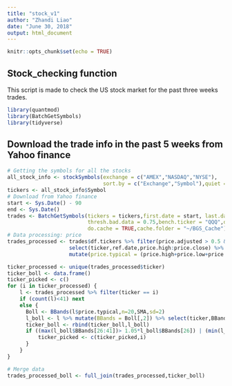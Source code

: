 ```yaml
---
title: "stock_v1"
author: "Zhandi Liao"
date: "June 30, 2018"
output: html_document
---
```


```r
knitr::opts_chunk$set(echo = TRUE)
```

## Stock_checking function

This script is made to check the US stock market for the past three weeks trades. 

```r
library(quantmod)
library(BatchGetSymbols)
library(tidyverse)
```

## Download the trade info in the past 5 weeks from Yahoo finance

```r
# Getting the symbols for all the stocks
all_stock_info <- stockSymbols(exchange = c("AMEX","NASDAQ","NYSE"),
                               sort.by = c("Exchange","Symbol"),quiet = FALSE)
tickers <- all_stock_info$Symbol
# Download from Yahoo finance
start <- Sys.Date() - 90
end <- Sys.Date()
trades <- BatchGetSymbols(tickers = tickers,first.date = start, last.date = end, 
                          thresh.bad.data = 0.75,bench.ticker = "QQQ",do.complete.data = TRUE,
                          do.cache = TRUE,cache.folder = "~/BGS_Cache")
# Data processing: price 
trades_processed <- trades$df.tickers %>% filter(price.adjusted > 0.5 & price.adjusted < 15) %>%
                    select(ticker,ref.date,price.high:price.close) %>%
                    mutate(price.typical = (price.high+price.low+price.close)/3)

ticker_processed <- unique(trades_processed$ticker)
ticker_boll <- data.frame()
ticker_picked <- c()
for (i in ticker_processed) {
    l <- trades_processed %>% filter(ticker == i)
    if (count(l)<41) next
    else {
      Boll <- BBands(l$price.typical,n=20,SMA,sd=2)
      l_boll <- l %>% mutate(BBands = Boll[,2]) %>% select(ticker,BBands)
      ticker_boll <- rbind(ticker_boll,l_boll)
      if ((max(l_boll$BBands[26:41])> 1.05*l_boll$BBands[26]) | (min(l_boll$BBands[26:41]) < 0.95*l_boll$BBands[26])) {
          ticker_picked <- c(ticker_picked,i)
      }
    }
}

# Merge data
trades_processed_boll <- full_join(trades_processed,ticker_boll)

```


